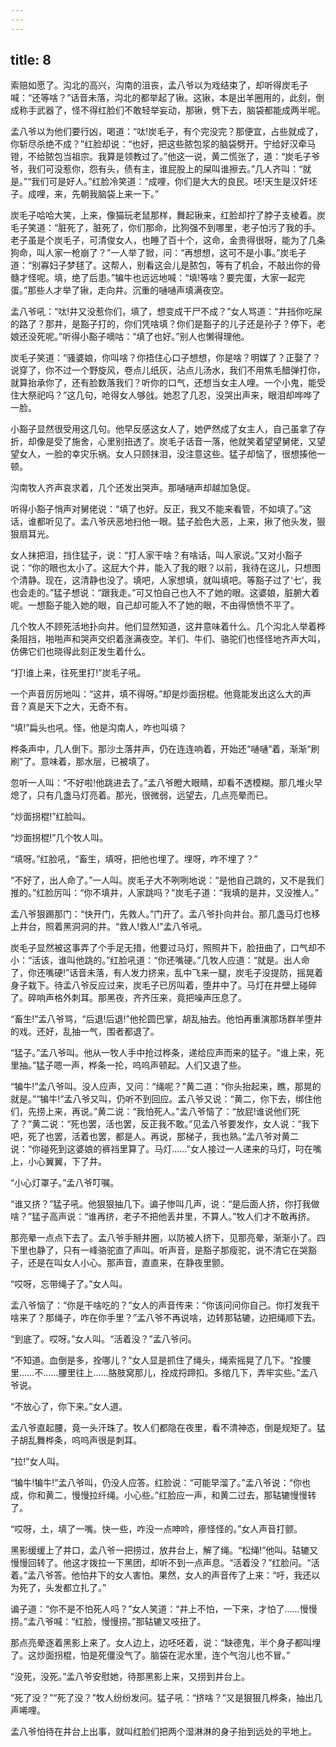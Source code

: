 ```yaml
---
---
---
```

title: 8
---



索赔如愿了。沟北的高兴，沟南的沮丧，孟八爷以为戏结束了，却听得炭毛子喊：“还等啥？”话音未落，沟北的都举起了锹。这锹，本是出羊圈用的，此刻，倒成称手武器了，怪不得红脸们不敢轻举妄动，那锹，劈下去，脑袋都能成两半呢。

孟八爷以为他们要行凶，喝道：“呔!炭毛子，有个完没完？那便宜，占些就成了，你斩尽杀绝不成？”红脸却说：“也好，把这些脓包浆的脑袋劈开。宁给好汉牵马镫，不给脓包当祖宗。我算是领教过了。”他这一说，黄二慌张了，道：“炭毛子爷爷，我们可没惹你，怨有头，债有主，谁屁股上的屎叫谁擦去。”几人齐叫：“就是。”“我们可是好人。”红脸冷笑道：“成哩，你们是大大的良民。呸!天生是汉奸坯子。成哩，来，先朝我脑袋上来一下。”

炭毛子哈哈大笑，上来，像猫玩老鼠那样，舞起锹来，红脸却拧了脖子支棱着。炭毛子笑道：“脏死了，脏死了，你们那命，比狗强不到哪里，老子怕污了我的手。老子虽是个炭毛子，可清俊女人，也睡了百十个，这命，金贵得很呀，能为了几条狗命，叫人家一枪崩了？”一人举了锨，问：“再想想，这可不是小事。”炭毛子道：“别寡妇子梦毬了。这帮人，别看这会儿是脓包，等有了机会，不敲出你的骨髓才怪呢。填，绝了后患。”犏牛也远远地喊：“填!等啥？要完蛋，大家一起完蛋。”那些人才举了锹，走向井。沉重的嗵嗵声填满夜空。

孟八爷吼：“呔!井又没惹你们，填了，想变成干尸不成？”女人骂道：“井挡你吃屎的路了？那井，是豁子打的，你们凭啥填？你们是豁子的儿子还是孙子？停下，老娘还没死呢。”听得小豁子嘀咕：“填了也好。”别人也懒得理他。

炭毛子笑道：“骚婆娘，你叫啥？你捂住心口子想想，你是啥？明媒了？正娶了？说穿了，你不过一个野旋风，卷点儿纸灰，沾点儿汤水，我们不用焦毛醋弹打你，就算抬承你了，还有脸数落我们？听你的口气，还想当女主人哩。一个小鬼，能受住大祭祀吗？”这几句，呛得女人够戗。她忍了几忍，没哭出声来，眼泪却哗哗了一脸。

小豁子显然很受用这几句。他早反感这女人了，她俨然成了女主人，自己虽拿了存折，却像是受了施舍，心里别扭透了。炭毛子话音一落，他就笑着望望舅佬，又望望女人，一脸的幸灾乐祸。女人只顾抹泪，没注意这些。猛子却恼了，很想揍他一顿。

沟南牧人齐声哀求着，几个还发出哭声。那嗵嗵声却越加急促。

听得小豁子悄声对舅佬说：“填了也好。反正，我又不能来看管，不如填了。”这话，谁都听见了。孟八爷厌恶地扫他一眼。猛子脸色大恶，上来，揪了他头发，狠狠扇耳光。

女人抹把泪，挡住猛子，说：“打人家干啥？有啥话，叫人家说。”又对小豁子说：“你的眼也太小了。这屁大个井，能入了我的眼？以前，我待在这儿，只想图个清静。现在，这清静也没了。填吧，人家想填，就叫填吧。等豁子过了‘七’，我也会走的。”猛子想说：“跟我走。”可又怕自己也入不了她的眼。这婆娘，脏腑大着呢。一想豁子能入她的眼，自己却可能入不了她的眼，不由得愤愤不平了。

几个牧人不顾死活地扑向井。他们显然知道，这井意味着什么。几个沟北人举着桦条阻挡，啪啪声和哭声交织着涨满夜空。羊们、牛们、骆驼们也怪怪地齐声大叫，仿佛它们也晓得此刻正发生着什么。

“打!谁上来，往死里打!”炭毛子吼。

一个声音厉厉地叫：“这井，填不得呀。”却是炒面拐棍。他竟能发出这么大的声音？真是天下之大，无奇不有。

“填!”扁头也吼。怪，他是沟南人，咋也叫填？

桦条声中，几人倒下。那沙土落井声，仍在连连响着，开始还“嗵嗵”着，渐渐“刷刷”了。意味着，那水层，已被填了。

忽听一人叫：“不好啦!他跳进去了。”孟八爷瞪大眼睛，却看不透模糊。那几堆火早熄了，只有几盏马灯亮着。那光，很微弱，远望去，几点亮晕而已。

“炒面拐棍!”红脸叫。

“炒面拐棍!”几个牧人叫。

“填呀。”红脸吼，“畜生，填呀，把他也埋了。埋呀，咋不埋了？”

“不好了，出人命了。”一人叫。炭毛子大不咧咧地说：“是他自己跳的，又不是我们推的。”红脸厉叫：“你不填井，人家跳吗？”炭毛子道：“我填的是井，又没推人。”

孟八爷狠踢那门：“快开门，先救人。”门开了。孟八爷扑向井台。那几盏马灯也移上井台，照着黑洞洞的井。“救人!救人!”孟八爷吼。

炭毛子显然被这事弄了个手足无措，他要过马灯，照照井下，脸扭曲了，口气却不小：“活该，谁叫他跳的。”红脸吼道：“你还嘴硬。”几牧人应道：“就是。出人命了，你还嘴硬!”话音未落，有人发力挤来，乱中飞来一腿，炭毛子没提防，摇晃着身子栽下。待孟八爷反应过来，炭毛子已厉叫着，堕井中了。马灯在井壁上碰碎了。碎响声格外刺耳。那黑夜，齐齐压来，竟把噪声压息了。

“畜生!”孟八爷骂，“后退!后退!”他抡圆巴掌，胡乱抽去。他怕再重演那场群羊堕井的戏。还好，乱抽一气，围者都退了。

“猛子。”孟八爷叫。他从一牧人手中抢过桦条，递给应声而来的猛子。“谁上来，死里抽。”猛子嗯一声，桦条一抡，呜呜声顿起。人们又退了些。

“犏牛!”孟八爷叫。没人应声，又问：“绳呢？”黄二道：“你头抬起来，瞧，那晃的就是。”“犏牛!”孟八爷又叫，仍听不到回应。孟八爷又说：“黄二，你下去，绑住他们，先捞上来，再说。”黄二说：“我怕死人。”孟八爷恼了：“放屁!谁说他们死了？”黄二说：“死也罢，活也罢，反正我不敢。”见孟八爷要发作，女人说：“我下吧，死了也罢，活着也罢，都是人。再说，那梯子，我也熟。”孟八爷对黄二说：“你碰死到这婆娘的裤裆里算了。马灯……”女人接过一人递来的马灯，叼在嘴上，小心翼翼，下了井。

“小心灯罩子。”孟八爷叮嘱。

“谁又挤？”猛子吼。他狠狠抽几下。谝子惨叫几声，说：“是后面人挤，你打我做啥？”猛子高声说：“谁再挤，老子不把他丢井里，不算人。”牧人们才不敢再挤。

那亮晕一点点下去了。孟八爷手掰井圈，以防被人挤下，见那亮晕，渐渐小了。四下里也静了，只有一峰骆驼直了声叫。听声音，是豁子那瘦驼，说不清它在哭豁子，还是在叫女人小心。那声音，直直来，在静夜里颤。

“哎呀，忘带绳子了。”女人叫。

孟八爷恼了：“你是干啥吃的？”女人的声音传来：“你该问问你自己。你打发我干啥来了？那绳子，咋在你手里？”孟八爷不再说啥，边转那轱辘，边把绳顺下去。

“到底了。哎呀。”女人叫。“活着没？”孟八爷问。

“不知道。血倒是多，拴哪儿？”女人显是抓住了绳头，绳索摇晃了几下。“拴腰里……不……腰里往上……胳肢窝那儿，拴成捋蹄扣。多绾几下，弄牢实些。”孟八爷说。

“不放心了，你下来。”女人道。

孟八爷直起腰，竟一头汗珠了。牧人们都隐在夜里，看不清神态，倒是规矩了。猛子胡乱舞桦条，呜呜声很是刺耳。

“拉!”女人叫。

“犏牛!犏牛!”孟八爷叫，仍没人应答。红脸说：“可能早溜了。”孟八爷说：“你也成，你和黄二，慢慢拉纤绳。小心些。”红脸应一声，和黄二过去，那轱辘慢慢转了。

“哎呀，土，填了一嘴。快一些，咋没一点呻吟，瘮怪怪的。”女人声音打颤。

黑影缓缓上了井口，孟八爷一把捞过，放井台上，解了绳。“松绳!”他叫。轱辘又慢慢回转了。他这才拨拉一下黑团，却听不到一点声息。“活着没？”红脸问。“活着。”孟八爷答。他怕井下的女人害怕。果然，女人的声音传了上来：“吁，我还以为死了，头发都立扎了。”

谝子道：“你不是不怕死人吗？”女人笑道：“井上不怕，一下来，才怕了……慢慢捞。”孟八爷喊：“红脸，慢慢捞。”那轱辘又吱扭了。

那点亮晕逐着黑影上来了。女人边上，边呸呸着，说：“缺德鬼，半个身子都叫埋了。这炒面拐棍，怕是死僵没气了。脑袋在泥水里，连个气泡儿也不冒。”

“没死，没死。”孟八爷安慰她，待那黑影上来，又捞到井台上。

“死了没？”“死了没？”牧人纷纷发问。猛子吼：“挤啥？”又是狠狠几桦条，抽出几声唏哩。

孟八爷怕待在井台上出事，就叫红脸们把两个湿淋淋的身子抬到远处的平地上。